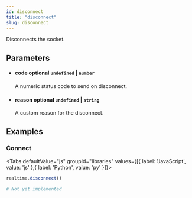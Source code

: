 ```yaml
---
id: disconnect
title: "disconnect"
slug: disconnect
---
```



Disconnects the socket.



## Parameters


<ul className="method-list-group">
  
<li className="method-list-item">
  <h4 className="method-list-item-label">
    <span className="method-list-item-label-name">
      code
    </span>
    <span className="method-list-item-label-badge false">
      optional
    </span>
    <span className="method-list-item-validation">
      <code>undefined</code> | <code>number</code>
    </span>
  </h4>
  <div class="method-list-item-description">

A numeric status code to send on disconnect.
  
  </div>
  
</li>


<li className="method-list-item">
  <h4 className="method-list-item-label">
    <span className="method-list-item-label-name">
      reason
    </span>
    <span className="method-list-item-label-badge false">
      optional
    </span>
    <span className="method-list-item-validation">
      <code>undefined</code> | <code>string</code>
    </span>
  </h4>
  <div class="method-list-item-description">

A custom reason for the disconnect.
  
  </div>
  
</li>

</ul>














## Examples

### Connect



<Tabs
  defaultValue="js"
  groupId="libraries"
  values={[{ label: 'JavaScript', value: 'js' },{ label: 'Python', value: 'py' }]}>

<TabItem value="js">

```js
realtime.disconnect()
```


</TabItem>
<TabItem value="py">

```py
# Not yet implemented
```


</TabItem>

</Tabs>